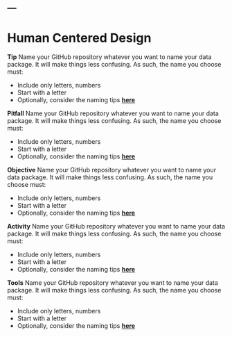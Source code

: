 ---
---

# Human Centered Design

:::tip
**Tip**
Name your GitHub repository whatever you want to name your data package. It will make things less confusing. As such, the name you choose must:

* Include only letters, numbers
* Start with a letter
* Optionally, consider the naming tips **[here](https://r-pkgs.org/package-structure.html)**
:::

:::pitfall
**Pitfall**
Name your GitHub repository whatever you want to name your data package. It will make things less confusing. As such, the name you choose must:

* Include only letters, numbers
* Start with a letter
* Optionally, consider the naming tips **[here](https://r-pkgs.org/package-structure.html)**
:::

:::objective
**Objective**
Name your GitHub repository whatever you want to name your data package. It will make things less confusing. As such, the name you choose must:

* Include only letters, numbers
* Start with a letter
* Optionally, consider the naming tips **[here](https://r-pkgs.org/package-structure.html)**
:::

:::activity
**Activity**
Name your GitHub repository whatever you want to name your data package. It will make things less confusing. As such, the name you choose must:

* Include only letters, numbers
* Start with a letter
* Optionally, consider the naming tips **[here](https://r-pkgs.org/package-structure.html)**
:::

:::tools
**Tools**
Name your GitHub repository whatever you want to name your data package. It will make things less confusing. As such, the name you choose must:

* Include only letters, numbers
* Start with a letter
* Optionally, consider the naming tips **[here](https://r-pkgs.org/package-structure.html)**
:::
